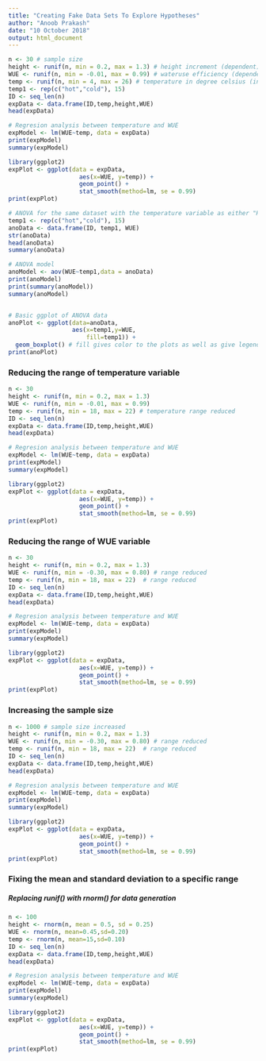 ```yaml
---
title: "Creating Fake Data Sets To Explore Hypotheses"
author: "Anoob Prakash"
date: "10 October 2018"
output: html_document
---
```


```r


n <- 30 # sample size
height <- runif(n, min = 0.2, max = 1.3) # height increment (dependent)
WUE <- runif(n, min = -0.01, max = 0.99) # wateruse efficiency (dependent)
temp <- runif(n, min = 4, max = 26) # temperature in degree celsius (independent)
temp1 <- rep(c("hot","cold"), 15)
ID <- seq_len(n)
expData <- data.frame(ID,temp,height,WUE)
head(expData)

# Regresion analysis between temperature and WUE
expModel <- lm(WUE~temp, data = expData)
print(expModel)
summary(expModel)

library(ggplot2)
expPlot <- ggplot(data = expData,
                    aes(x=WUE, y=temp)) + 
                    geom_point() +
                    stat_smooth(method=lm, se = 0.99)
print(expPlot)

# ANOVA for the same dataset with the temperature variable as either "Hot" or "Cold"
temp1 <- rep(c("hot","cold"), 15)
anoData <- data.frame(ID, temp1, WUE)
str(anoData)
head(anoData)
summary(anoData)

# ANOVA model
anoModel <- aov(WUE~temp1,data = anoData)
print(anoModel)
print(summary(anoModel))
summary(anoModel)


# Basic ggplot of ANOVA data
anoPlot <- ggplot(data=anoData,
                  aes(x=temp1,y=WUE,
                      fill=temp1)) +
  geom_boxplot() # fill gives color to the plots as well as give legend for the same
print(anoPlot)

```

### Reducing the range of temperature variable

```r


n <- 30 
height <- runif(n, min = 0.2, max = 1.3) 
WUE <- runif(n, min = -0.01, max = 0.99) 
temp <- runif(n, min = 18, max = 22) # temperature range reduced 
ID <- seq_len(n)
expData <- data.frame(ID,temp,height,WUE)
head(expData)

# Regresion analysis between temperature and WUE
expModel <- lm(WUE~temp, data = expData)
print(expModel)
summary(expModel)

library(ggplot2)
expPlot <- ggplot(data = expData,
                    aes(x=WUE, y=temp)) + 
                    geom_point() +
                    stat_smooth(method=lm, se = 0.99)
print(expPlot)
```

### Reducing the range of WUE variable

```r


n <- 30 
height <- runif(n, min = 0.2, max = 1.3) 
WUE <- runif(n, min = -0.30, max = 0.80) # range reduced
temp <- runif(n, min = 18, max = 22)  # range reduced
ID <- seq_len(n)
expData <- data.frame(ID,temp,height,WUE)
head(expData)

# Regresion analysis between temperature and WUE
expModel <- lm(WUE~temp, data = expData)
print(expModel)
summary(expModel)

library(ggplot2)
expPlot <- ggplot(data = expData,
                    aes(x=WUE, y=temp)) + 
                    geom_point() +
                    stat_smooth(method=lm, se = 0.99)
print(expPlot)
```

### Increasing the sample size

```r


n <- 1000 # sample size increased 
height <- runif(n, min = 0.2, max = 1.3) 
WUE <- runif(n, min = -0.30, max = 0.80) # range reduced
temp <- runif(n, min = 18, max = 22)  # range reduced
ID <- seq_len(n)
expData <- data.frame(ID,temp,height,WUE)
head(expData)

# Regresion analysis between temperature and WUE
expModel <- lm(WUE~temp, data = expData)
print(expModel)
summary(expModel)

library(ggplot2)
expPlot <- ggplot(data = expData,
                    aes(x=WUE, y=temp)) + 
                    geom_point() +
                    stat_smooth(method=lm, se = 0.99)
print(expPlot)
```

### Fixing the mean and standard deviation to a specific range

##### Replacing runif() with rnorm() for data generation

```r


n <- 100 
height <- rnorm(n, mean = 0.5, sd = 0.25) 
WUE <- rnorm(n, mean=0.45,sd=0.20)
temp <- rnorm(n, mean=15,sd=0.10) 
ID <- seq_len(n)
expData <- data.frame(ID,temp,height,WUE)
head(expData)

# Regresion analysis between temperature and WUE
expModel <- lm(WUE~temp, data = expData)
print(expModel)
summary(expModel)

library(ggplot2)
expPlot <- ggplot(data = expData,
                    aes(x=WUE, y=temp)) + 
                    geom_point() +
                    stat_smooth(method=lm, se = 0.99)
print(expPlot)
```